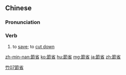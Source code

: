 {{also|节省}}
==Chinese==
{{zh-forms|s=节省}}

===Pronunciation===
{{zh-pron
|m=jiéshěng
|c=zit3 saang2
|mn=chiat-séng
|cat=v
}}

===Verb===
{{zh-verb}}

# to [[save]]; to [[cut down]]

[[Category:Elementary Mandarin|竹07節省]]

[[zh-min-nan:節省]]
[[ko:節省]]
[[hu:節省]]
[[mg:節省]]
[[ja:節省]]
[[zh:節省]]